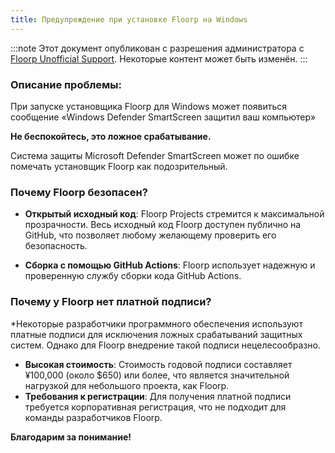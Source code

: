 ```yaml
---
title: Предупреждение при установке Floorp на Windows
---
```



:::note
Этот документ опубликован с разрешения администратора с
[Floorp Unofficial Support](https://fs-un.super.site/en/design).
Некоторые контент может быть изменён.
:::

### Описание проблемы:

При запуске установщика Floorp для Windows может появиться сообщение «Windows Defender SmartScreen защитил ваш компьютер»

**Не беспокойтесь, это ложное срабатывание.**

Система защиты Microsoft Defender SmartScreen может по ошибке помечать установщик Floorp как подозрительный.

### Почему Floorp безопасен?

* **Открытый исходный код**: Floorp Projects стремится к максимальной прозрачности. Весь исходный код Floorp доступен публично на GitHub, что позволяет любому желающему проверить его безопасность.

* **Сборка с помощью GitHub Actions**: Floorp использует надежную и проверенную службу сборки кода GitHub Actions.

### Почему у Floorp нет платной подписи?

*Некоторые разработчики программного обеспечения используют платные подписи для исключения ложных срабатываний защитных систем. Однако для Floorp внедрение такой подписи нецелесообразно.

* **Высокая стоимость**: Стоимость годовой подписи составляет ¥100,000 (около $650) или более, что является значительной нагрузкой для небольшого проекта, как Floorp.
* **Требования к регистрации**: Для получения платной подписи требуется корпоративная регистрация, что не подходит для команды разработчиков Floorp.

**Благодарим за понимание!**

<Support />